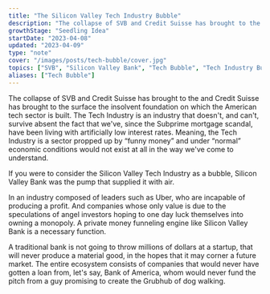 ```yaml
---
title: "The Silicon Valley Tech Industry Bubble"
description: "The collapse of SVB and Credit Suisse has brought to the and Credit Suisse has brought to the surface the insolvent foundation on which the American tech sector is built."
growthStage: "Seedling Idea"
startDate: "2023-04-08"
updated: "2023-04-09"
type: "note"
cover: "/images/posts/tech-bubble/cover.jpg"
topics: ["SVB", "Silicon Valley Bank", "Tech Bubble", "Tech Industry Bubble"]
aliases: ["Tech Bubble"]
---
```



<IntroParagraph >
  The collapse of SVB and Credit Suisse has brought to the and Credit Suisse has brought to the surface the insolvent foundation on which the American tech sector is built.
  The Tech Industry is an industry that doesn't, and can't, survive absent the fact that we've, since the Subprime mortgage scandal, have been living with artificially low interest rates.
  Meaning, the Tech Industry is a sector propped up by <q >funny money</q > and under <q >normal</q > economic conditions would not exist at all in the way we've come to understand.
</IntroParagraph >


If you were to consider the Silicon Valley Tech Industry as a bubble, Silicon Valley Bank was the pump that supplied it with air.

In an industry composed of leaders such as Uber, who are incapable of producing a profit. And companies whose only value is due to the speculations of angel investors hoping to one day luck
themselves into owning a monopoly. A private money funneling engine like Silicon Valley Bank is a necessary function.

A traditional bank is not going to throw millions of dollars at a startup, that will never produce a material good, in the hopes that it may corner a future market. The entire ecosystem consists
of companies that would never have gotten a loan from, let&apos;s say, Bank of America, whom would never fund the pitch from a guy promising to create the Grubhub of dog walking.
